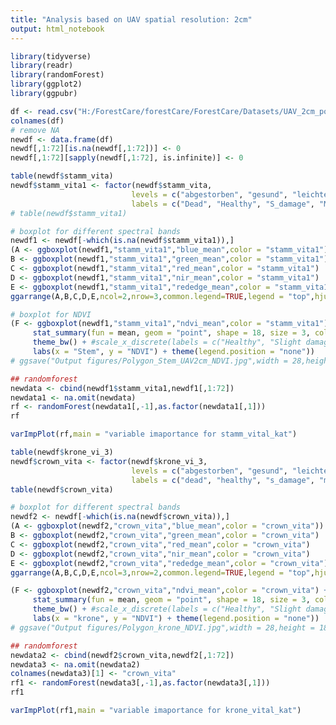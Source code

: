 ```yaml
---
title: "Analysis based on UAV spatial resolution: 2cm"
output: html_notebook
---
```

```r
library(tidyverse)
library(readr)
library(randomForest)
library(ggplot2)
library(ggpubr)
```

```r
df <- read.csv("H:/ForestCare/forestCare/ForestCare/Datasets/UAV_2cm_polygon.csv")[,-1]
colnames(df)
# remove NA 
newdf <- data.frame(df)
newdf[,1:72][is.na(newdf[,1:72])] <- 0
newdf[,1:72][sapply(newdf[,1:72], is.infinite)] <- 0
```
```r
table(newdf$stamm_vita)
newdf$stamm_vita1 <- factor(newdf$stamm_vita, 
                           levels = c("abgestorben", "gesund", "leichter Schaden", "mittlerer Schaden", "schwerer Schaden"),
                           labels = c("Dead", "Healthy", "S_damage", "M_damage", "H_damage"))
# table(newdf$stamm_vita1)
```
```r
# boxplot for different spectral bands
newdf1 <- newdf[-which(is.na(newdf$stamm_vita1)),]
(A <- ggboxplot(newdf1,"stamm_vita1","blue_mean",color = "stamm_vita1"))
B <- ggboxplot(newdf1,"stamm_vita1","green_mean",color = "stamm_vita1")
C <- ggboxplot(newdf1,"stamm_vita1","red_mean",color = "stamm_vita1")
D <- ggboxplot(newdf1,"stamm_vita1","nir_mean",color = "stamm_vita1")
E <- ggboxplot(newdf1,"stamm_vita1","rededge_mean",color = "stamm_vita1")
ggarrange(A,B,C,D,E,ncol=2,nrow=3,common.legend=TRUE,legend = "top",hjust = 0,labels= c("(a)","(b)","(c)","(d)","(e)"))
```
```r
# boxplot for NDVI
(F <- ggboxplot(newdf1,"stamm_vita1","ndvi_mean",color = "stamm_vita1") + 
     stat_summary(fun = mean, geom = "point", shape = 18, size = 3, color = "red", position = position_dodge(width = 0.75)) +
     theme_bw() + #scale_x_discrete(labels = c("Healthy", "Slight damage", "Medium damage", "Serious damage", "Dead")) +
     labs(x = "Stem", y = "NDVI") + theme(legend.position = "none"))
# ggsave("Output figures/Polygon_Stem_UAV2cm_NDVI.jpg",width = 28,height = 18, units = "cm",dpi = 1000)
```

```r
## randomforest
newdata <- cbind(newdf1$stamm_vita1,newdf1[,1:72])
newdata1 <- na.omit(newdata)
rf <- randomForest(newdata1[,-1],as.factor(newdata1[,1]))
rf
```
```r
varImpPlot(rf,main = "variable imaportance for stamm_vital_kat")
```
```r
table(newdf$krone_vi_3)
newdf$crown_vita <- factor(newdf$krone_vi_3, 
                           levels = c("abgestorben", "gesund", "leichter Schaden", "mittlerer Schaden", "schwerer Schaden"),
                           labels = c("dead", "healthy", "s_damage", "m_damage", "h_damage"))
table(newdf$crown_vita)
```
```r
# boxplot for different spectral bands
newdf2 <- newdf[-which(is.na(newdf$crown_vita)),]
(A <- ggboxplot(newdf2,"crown_vita","blue_mean",color = "crown_vita"))
B <- ggboxplot(newdf2,"crown_vita","green_mean",color = "crown_vita")
C <- ggboxplot(newdf2,"crown_vita","red_mean",color = "crown_vita")
D <- ggboxplot(newdf2,"crown_vita","nir_mean",color = "crown_vita")
E <- ggboxplot(newdf2,"crown_vita","rededge_mean",color = "crown_vita")
ggarrange(A,B,C,D,E,ncol=3,nrow=2,common.legend=TRUE,legend = "top",hjust = 0,labels= c("(a)","(b)","(c)","(d)","(e)"))
```
```r
(F <- ggboxplot(newdf2,"crown_vita","ndvi_mean",color = "crown_vita") + 
     stat_summary(fun = mean, geom = "point", shape = 18, size = 3, color = "red", position = position_dodge(width = 0.75)) +
     theme_bw() + #scale_x_discrete(labels = c("Healthy", "Slight damage", "Medium damage", "Serious damage", "Dead")) +
     labs(x = "krone", y = "NDVI") + theme(legend.position = "none"))
# ggsave("Output figures/Polygon_krone_NDVI.jpg",width = 28,height = 18, units = "cm",dpi = 1000)
```
```r
## randomforest
newdata2 <- cbind(newdf2$crown_vita,newdf2[,1:72])
newdata3 <- na.omit(newdata2)
colnames(newdata3)[1] <- "crown_vita"
rf1 <- randomForest(newdata3[,-1],as.factor(newdata3[,1]))
rf1
```
```r
varImpPlot(rf1,main = "variable imaportance for krone_vital_kat")
```

